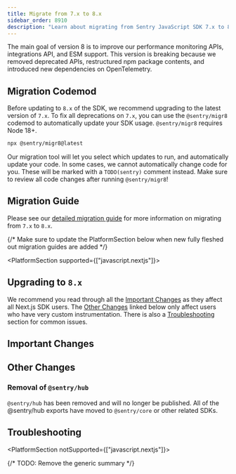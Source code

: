 ```yaml
---
title: Migrate from 7.x to 8.x
sidebar_order: 8910
description: "Learn about migrating from Sentry JavaScript SDK 7.x to 8.x"
---
```


The main goal of version 8 is to improve our performance monitoring APIs, integrations API, and ESM support. This
version is breaking because we removed deprecated APIs, restructured npm package contents, and introduced new
dependencies on OpenTelemetry.

## Migration Codemod

Before updating to `8.x` of the SDK, we recommend upgrading to the latest version of `7.x`. To fix all deprecations on `7.x`, you can use the `@sentry/migr8` codemod to automatically update your SDK usage. `@sentry/migr8` requires Node 18+.

```bash
npx @sentry/migr8@latest
```

Our migration tool will let you select which updates to run, and automatically update your code. In some cases, we cannot automatically change code for you. These will be marked with a `TODO(sentry)` comment instead. Make sure to review all code changes after running `@sentry/migr8`!

## Migration Guide

Please see our [detailed migration guide](https://github.com/getsentry/sentry-javascript/blob/develop/MIGRATION.md#upgrading-from-7x-to-8x) for more information on migrating from `7.x` to `8.x`.

{/* Make sure to update the PlatformSection below when new fully fleshed out migration guides are added */}

<PlatformSection supported={["javascript.nextjs"]}>

## Upgrading to `8.x`

<PlatformContent includePath="migration/javascript-v8/intro" />

We recommend you read through all the [Important Changes](#important-changes) as they affect all Next.js SDK users. The [Other Changes](#other-changes) linked below only affect users who have very custom instrumentation. There is also a [Troubleshooting](#troubleshooting) section for common issues.

## Important Changes

<PlatformContent includePath="migration/javascript-v8/important-changes" />

## Other Changes

<PlatformContent includePath="migration/javascript-v8/other-changes" />

<PlatformContent includePath="migration/javascript-v8/integrations-package-removal" />

### Removal of `@sentry/hub`

`@sentry/hub` has been removed and will no longer be published. All of the @sentry/hub exports have moved to `@sentry/core` or other related SDKs.

<PlatformContent includePath="migration/javascript-v8/tracing-package-removal" />

## Troubleshooting

<PlatformContent includePath="migration/javascript-v8/troubleshooting" />

</PlatformSection>

<PlatformSection notSupported={["javascript.nextjs"]}>

{/* TODO: Remove the generic summary */}

<PlatformContent includePath="migration/javascript-v8/summary" />

</PlatformSection>
